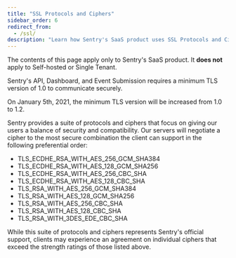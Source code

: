 ```yaml
---
title: "SSL Protocols and Ciphers"
sidebar_order: 6
redirect_from:
  - /ssl/
description: "Learn how Sentry's SaaS product uses SSL Protocols and Ciphers for security and compatibility."
---
```


<Alert title="Note" level="warning">

The contents of this page apply only to Sentry's SaaS product. It **does not**
apply to Self-hosted or Single Tenant.

</Alert>

Sentry's API, Dashboard, and Event Submission requires a minimum TLS version of 1.0 to communicate securely.

On January 5th, 2021, the minimum TLS version will be increased from 1.0 to 1.2.

Sentry provides a suite of protocols and ciphers that focus on giving our users a balance of security and compatibility. Our servers will negotiate a cipher to the most secure combination the client can support in the following preferential order:

- TLS_ECDHE_RSA_WITH_AES_256_GCM_SHA384
- TLS_ECDHE_RSA_WITH_AES_128_GCM_SHA256
- TLS_ECDHE_RSA_WITH_AES_256_CBC_SHA
- TLS_ECDHE_RSA_WITH_AES_128_CBC_SHA
- TLS_RSA_WITH_AES_256_GCM_SHA384
- TLS_RSA_WITH_AES_128_GCM_SHA256
- TLS_RSA_WITH_AES_256_CBC_SHA
- TLS_RSA_WITH_AES_128_CBC_SHA
- TLS_RSA_WITH_3DES_EDE_CBC_SHA

While this suite of protocols and ciphers represents Sentry's official support, clients may experience an agreement on individual ciphers that exceed the strength ratings of those listed above.
